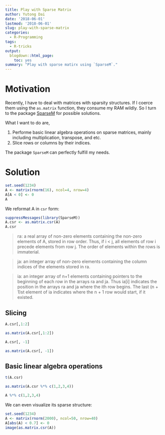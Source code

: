 ```yaml
---
title: Play with Sparse Matrix
author: Yutong Dai
date: '2018-06-01'
lastmod: '2018-06-01'
slug: play-with-sparse-matrix
categories:
  - R-Programming
tags:
  - R-tricks
output:
  blogdown::html_page:
    toc: yes
summary: "Play with sparse matirx using `SparseM`."
---
```


# Motivation
Recently, I have to deal with matrices with sparsity structures. If I coerce them using the `as.matrix` function, they consume my RAM wildly. So I turn to the package [SparseM](http://www.econ.uiuc.edu/~roger/research/sparse/SparseM.pdf) for possible solutions.

What I want to do are,

1. Performe basic linear algebra operations on sparse matrices, mainly including multiplication, transpose, and etc.
2. Slice rows or columns by their indices.

The package `SparseM` can perfectly fulfill my needs. 

# Solution

```r
set.seed(1234)
A <- matrix(rnorm(16), ncol=4, nrow=4)
A[A < 0] <- 0
A
```

We reformat A in `csr` form:

```r
suppressMessages(library(SparseM)) 
A.csr <- as.matrix.csr(A)
A.csr
```

> 
> ra: a real array of non-zero elements containing the non-zero elements of A, stored in row order. Thus, if i < j, all elements of row i precede elements from row j. The order of elements within the rows is immaterial.

>ja: an integer array of non-zero elements containing the column indices of the elements stored in ra.

>ia: an integer array of n+1 elements containing pointers to the beginning of each row in the arrays ra and ja. Thus ia[i] indicates the position in the arrays ra and ja where the ith row begins. The last (n + 1)st element of ia indicates where the n + 1 row would start, if it existed.


##  Slicing

```r
A.csr[,1:2]
```

```r
as.matrix(A.csr[,1:2])
```


```r
A.csr[, -1]
```

```r
as.matrix(A.csr[, -1])
```


## Basic linear algebra operations

```r
t(A.csr)
```

```r
as.matrix(A.csr %*% c(1,2,3,4))
```

```r
A %*% c(1,2,3,4)
```


We can even visualize its sparse structure:
```r
set.seed(1234)
A <- matrix(rnorm(2000), ncol=50, nrow=40)
A[abs(A) < 0.7] <- 0
image(as.matrix.csr(A))
```
